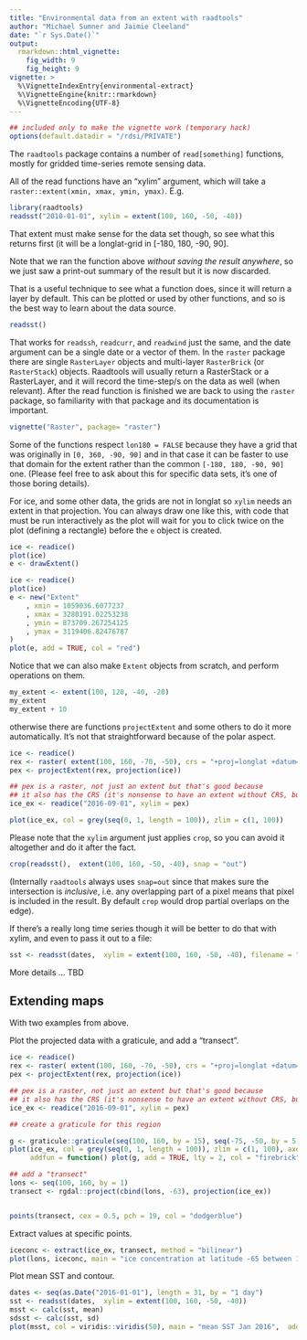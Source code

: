 ```yaml
---
title: "Environmental data from an extent with raadtools"
author: "Michael Sumner and Jaimie Cleeland"
date: "`r Sys.Date()`"
output:
  rmarkdown::html_vignette:
    fig_width: 9
    fig_height: 9
vignette: >
  %\VignetteIndexEntry{environmental-extract}
  %\VignetteEngine{knitr::rmarkdown}
  %\VignetteEncoding{UTF-8}
---
```



```r
## included only to make the vignette work (temporary hack)
options(default.datadir = "/rdsi/PRIVATE")
```
The `raadtools` package contains a number of `read[something]` functions, mostly for gridded time-series remote sensing data. 

All of the read functions have an "xylim" argument, which will take a `raster::extent(xmin, xmax, ymin, ymax)`. E.g. 

```r

library(raadtools)
readsst("2010-01-01", xylim = extent(100, 160, -50, -40))
```

That extent must make sense for the data set though, so see what this returns first (it will be a longlat-grid in [-180, 180, -90, 90]. 


Note that we ran the function above *without saving the result anywhere*, so we just saw a print-out summary of the result but it is now discarded. 

That is a useful technique to see what a function does, since it will return a layer by default.  This can be plotted or used by other functions, and so is the best way to learn about the data source. 

```r
readsst()
```

That works for `readssh`, `readcurr`, and `readwind` just the same, and the date argument can be a single date or a vector of them. In the `raster` package there are single `RasterLayer` objects and multi-layer `RasterBrick` (or `RasterStack`) objects. Raadtools will usually return a RasterStack or a RasterLayer, and it will record the time-step/s on the data as well (when relevant). After the read function is finished we are back to using the `raster` package, so familiarity with that package and its documentation is important. 

```r
vignette("Raster", package= "raster")
```

Some of the functions respect `lon180 = FALSE` because they have a grid that was originally in `[0, 360, -90, 90]` and in that case it can be faster to use that domain for the extent rather than the common `[-180, 180, -90, 90]` one.   (Please feel free to ask about this for specific data sets, it's one of those boring details). 

For ice, and some other data, the grids are not in longlat so `xylim` needs an extent in that projection. You can always draw one like this, with code that must be run interactively as the plot will wait for you to click twice on the plot (defining a rectangle) before the `e` object is created. 

```r
ice <- readice()  
plot(ice)
e <- drawExtent()
```

```r
ice <- readice()  
plot(ice)
e <- new("Extent"
    , xmin = 1059036.6077237
    , xmax = 3280191.02253238
    , ymin = 873709.267254125
    , ymax = 3119406.82476787
)
plot(e, add = TRUE, col = "red")
```
Notice that we can also make `Extent` objects from scratch, and perform operations on them. 

```r
my_extent <- extent(100, 120, -40, -20)
my_extent
my_extent + 10

```


otherwise there are functions `projectExtent` and some others to do it more automatically. It's not that straightforward because of the polar aspect. 

```r
ice <- readice() 
rex <- raster( extent(100, 160, -70, -50), crs = "+proj=longlat +datum=WGS84")
pex <- projectExtent(rex, projection(ice))

## pex is a raster, not just an extent but that's good because
## it also has the CRS (it's nonsense to have an extent without CRS, but that's life)
ice_ex <- readice("2016-09-01", xylim = pex)

plot(ice_ex, col = grey(seq(0, 1, length = 100)), zlim = c(1, 100))
```


Please note that the `xylim` argument just applies `crop`, so you can avoid it altogether and do it after the fact. 

```r
crop(readsst(),  extent(100, 160, -50, -40), snap = "out")
```

(Internally `raadtools` always uses `snap=out` since that makes sure the intersection is *inclusive*, i.e. any overlapping part of a pixel means that pixel is included in the result. By default `crop` would drop partial overlaps on the edge). 


If there's a really long time series though it will be better to do that with xylim, and even to pass it out to a file: 

```R
sst <- readsst(dates,  xylim = extent(100, 160, -50, -40), filename = "mymegasplat.grd")
```

More details ... TBD


## Extending maps

With two examples from above. 


Plot the projected data with a graticule, and add a "transect". 

```r
ice <- readice() 
rex <- raster( extent(100, 160, -70, -50), crs = "+proj=longlat +datum=WGS84")
pex <- projectExtent(rex, projection(ice))

## pex is a raster, not just an extent but that's good because
## it also has the CRS (it's nonsense to have an extent without CRS, but that's life)
ice_ex <- readice("2016-09-01", xylim = pex)

## create a graticule for this region

g <- graticule::graticule(seq(100, 160, by = 15), seq(-75, -50, by = 5), proj = projection(ice))
plot(ice_ex, col = grey(seq(0, 1, length = 100)), zlim = c(1, 100), axes = FALSE, 
     addfun = function() plot(g, add = TRUE, lty = 2, col = "firebrick"))

## add a "transect"
lons <- seq(100, 160, by = 1)
transect <- rgdal::project(cbind(lons, -63), projection(ice_ex))


points(transect, cex = 0.5, pch = 19, col = "dodgerblue")
```

Extract values at specific points. 

```r
iceconc <- extract(ice_ex, transect, method = "bilinear")
plot(lons, iceconc, main = "ice concentration at latitude -65 between 100E and 160E")
```



Plot mean SST and contour. 

```r

dates <- seq(as.Date("2016-01-01"), length = 31, by = "1 day")
sst <- readsst(dates,  xylim = extent(100, 160, -50, -40))
msst <- calc(sst, mean)
sdsst <- calc(sst, sd)
plot(msst, col = viridis::viridis(50), main = "mean SST Jan 2016",  addfun = function() contour(sdsst, add = TRUE))
```